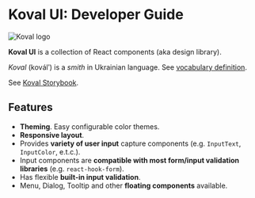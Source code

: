 # Koval UI: Developer Guide

<img
    src="https://raw.githubusercontent.com/morewings/koval-ui/master/design/logo.png"
    alt="Koval logo"
/>

**Koval UI** is a collection of React components (aka design library).

_Koval_ (koválʹ) is a _smith_ in Ukrainian language. See [vocabulary definition](https://en.wiktionary.org/wiki/%D0%BA%D0%BE%D0%B2%D0%B0%D0%BB%D1%8C).

See [Koval Storybook](https://morewings.github.io/koval-ui/).

## Features

-   **Theming**. Easy configurable color themes.
-   **Responsive layout**.
-   Provides **variety of user input** capture components (e.g. `InputText`, `InputColor`, e.t.c.).
-   Input components are **compatible with most form/input validation libraries** (e.g. `react-hook-form`).
-   Has flexible **built-in input validation**.
-   Menu, Dialog, Tooltip and other **floating components** available.
